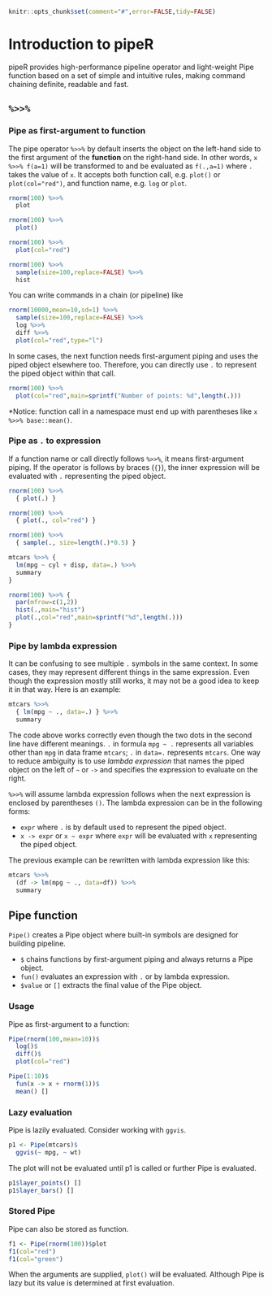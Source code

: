 <!--
%\VignetteEngine{knitr}
%\VignetteIndexEntry{Introduction to pipeR}
-->

```r
knitr::opts_chunk$set(comment="#",error=FALSE,tidy=FALSE)
```

# Introduction to pipeR

pipeR provides high-performance pipeline operator and light-weight Pipe function based on a set of simple and intuitive rules, making command chaining definite, readable and fast.

## `%>>%`

### Pipe as first-argument to function

The pipe operator `%>>%` by default inserts the object on the left-hand side to the first argument of the **function** on the right-hand side. In other words, `x %>>% f(a=1)` will be transformed to and be evaluated as `f(.,a=1)` where `.` takes the value of `x`. It accepts both function call, e.g. `plot()` or `plot(col="red")`, and function name, e.g. `log` or `plot`.

```r
rnorm(100) %>>% 
  plot

rnorm(100) %>>% 
  plot()

rnorm(100) %>>% 
  plot(col="red")

rnorm(100) %>>% 
  sample(size=100,replace=FALSE) %>>% 
  hist
```

You can write commands in a chain (or pipeline) like

```r
rnorm(10000,mean=10,sd=1) %>>%
  sample(size=100,replace=FALSE) %>>%
  log %>>%
  diff %>>%
  plot(col="red",type="l")
```

In some cases, the next function needs first-argument piping and uses the piped object elsewhere too. Therefore, you can directly use `.` to represent the piped object within that call.

```r
rnorm(100) %>>%
  plot(col="red",main=sprintf("Number of points: %d",length(.)))
```

*Notice: function call in a namespace must end up with parentheses like `x %>>% base::mean()`.

### Pipe as `.` to expression

If a function name or call directly follows `%>>%`, it means first-argument piping. If the operator is follows by braces (`{}`), the inner expression will be evaluated with `.` representing the piped object.

```r
rnorm(100) %>>% 
  { plot(.) }

rnorm(100) %>>% 
  { plot(., col="red") }

rnorm(100) %>>% 
  { sample(., size=length(.)*0.5) }

mtcars %>>% {
  lm(mpg ~ cyl + disp, data=.) %>>% 
  summary
}

rnorm(100) %>>% {
  par(mfrow=c(1,2))
  hist(.,main="hist")
  plot(.,col="red",main=sprintf("%d",length(.)))
}
```

### Pipe by lambda expression

It can be confusing to see multiple `.` symbols in the same context. In some cases, they may represent different things in the same expression. Even though the expression mostly still works, it may not be a good idea to keep it in that way. Here is an example:

```r
mtcars %>>%
  { lm(mpg ~ ., data=.) } %>>%
  summary
```

The code above works correctly even though the two dots in the second line have different meanings. `.` in formula `mpg ~ .` represents all variables other than `mpg` in data frame `mtcars`; `.` in `data=.` represents `mtcars`. One way to reduce ambiguity is to use *lambda expression* that names the piped object on the left of `~` or `->` and specifies the expression to evaluate on the right.

`%>>%` will assume lambda expression follows when the next expression is enclosed by parentheses `()`. The lambda expression can be in the following forms:

- `expr` where `.` is by default used to represent the piped object.
- `x -> expr` or `x ~ expr` where `expr` will be evaluated with `x` representing the piped object.

The previous example can be rewritten with lambda expression like this:

```r
mtcars %>>%
  (df -> lm(mpg ~ ., data=df)) %>>%
  summary
```

## Pipe function

`Pipe()` creates a Pipe object where built-in symbols are designed for building pipeline. 

- `$` chains functions by first-argument piping and always returns a Pipe object.
- `fun()` evaluates an expression with `.` or by lambda expression.
- `$value` or `[]` extracts the final value of the Pipe object.

### Usage

Pipe as first-argument to a function:

```r
Pipe(rnorm(100,mean=10))$
  log()$
  diff()$
  plot(col="red")
```

```r
Pipe(1:10)$
  fun(x -> x + rnorm(1))$
  mean() []
```

### Lazy evaluation

Pipe is lazily evaluated. Consider working with `ggvis`.

```r
p1 <- Pipe(mtcars)$
  ggvis(~ mpg, ~ wt)
```

The plot will not be evaluated until p1 is called or further Pipe is evaluated.

```r
p1$layer_points() []
p1$layer_bars() []
```

### Stored Pipe

Pipe can also be stored as function.

```r
f1 <- Pipe(rnorm(100))$plot
f1(col="red")
f1(col="green")
```

When the arguments are supplied, `plot()` will be evaluated. Although Pipe is lazy but its value is determined at first evaluation.
